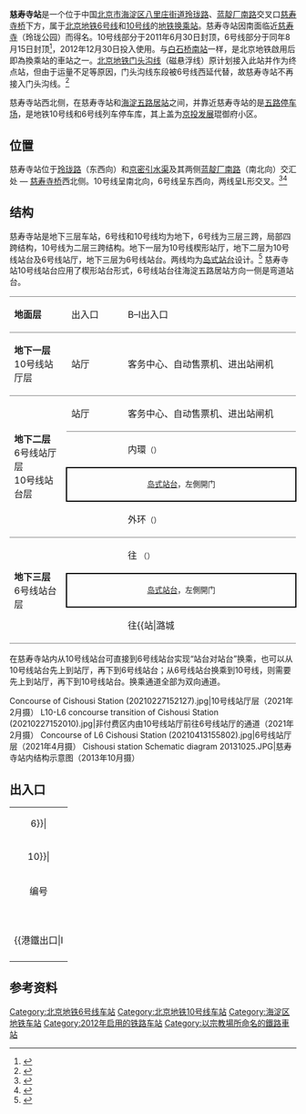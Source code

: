 {{noteTA
|G1=Railway}}
{{Infobox station
|name = 慈寿寺
|eng_name = Cishousi
|linecolour = {{北京地铁颜色|6}}
|linecolour2 = {{北京地铁颜色|10}}
|image = Platform of L6 Cishousi Station (20210520162453).jpg
|caption = 慈寿寺站6号线站台<br />[[File:Platform_of_L10_Cishousi_Station_(20210227152310).jpg|300px]]<br />慈寿寺站10号线站台
|other_name = 
|country = {{PRC}}
|borough = [[北京市|北京市]][[海淀区|海淀区]][[八里庄街道_(海淀区)|八里庄街道]]
|address = [[玲珑路|玲珑路]]、[[蓝靛厂南路|蓝靛厂南路]]交叉口[[慈寿寺桥|慈寿寺桥]]下方
|coordinates = {{Coord|39.933268|116.295178|type:railwaystation_region:CN-11_source:GoogleMaps|display=inline,title}}
|elevation = 
|operator = [[北京市地铁运营有限公司|北京市地铁运营有限公司]]
|lines = {{北京地铁线路名|6|SL}}<br />{{北京地铁线路名|10|SL}}
|platform = 各1座[[岛式站台|岛式站台]]
|tracks = 各2条
|connections = 
|structure = 地下站
|hall = 整体式站厅
|depth = 
|levels = 
|interchange = [[换乘站#大堂换乘|大堂轉乘]]、[[垂直轉乘|垂直轉乘]]
|exits = 5個
|architect = 
|architectural_style = 
|colour = {{北京地铁线路名|6|S}}：砖红色<br />{{北京地铁线路名|10|S}}：白色
|type = 
|status = 运营中
|code = 
|built = 
|opened = 2012年12月30日
|pass_year = 
|passengers = 
|trains = 
|station_hours = 
|hours = 
|first = {{collapsible list
 |title = 　
 |
{{北京地铁线路名|6|S}}
:往{{北京地铁起讫站|6|L}}：05:44
:往{{北京地铁起讫站|6|R}}：05:26<br />
{{北京地铁线路名|10|S}}
:内环：06:13
:外环：04:59
}}
|last = {{collapsible list
 |title = 　
 |
{{北京地铁线路名|6|S}}
:往{{北京地铁起讫站|6|L}}：23:56
:往{{北京地铁起讫站|6|R}}：22:43
:往{{站|草房}}：23:54<br />
{{北京地铁线路名|10|S}}
:内环：22:23
:内环往{{站|巴沟}}：00:07
:内环往{{站|成寿寺}}：22:47
:外环：20:59
:外环往{{站|车道沟}}：22:44
}}
|adjacent = {{Adjacent stations|system=北京地铁
|line1=6|left1=海淀五路居|right1=花园桥|note-left1=1.508km|note-mid1=距离[[金安桥站|金安桥]]11.787km|note-right1=1.431km
|line2=10|left2=西钓鱼台|right2=车道沟|note-left2=1.214km|note-mid2=距离[[巴沟站|巴沟]]51.773km|note-right2=1.590km}}
|route_map = {{Routemap|inline=yes|map=
~~ ~~B2层，10号线
utSTRf\utSTRg~~ ~~{{rmr|Licon=U|{{stl|北京地铁|西钓鱼台}}}}
utSTR+BSl\utSTR+BSr
utSTR+BSl\utSTR+BSr
utSTRf\utSTRg~~ ~~{{rmr|Licon=D|{{stl|北京地铁|车道沟}}}}
~~ ~~B3层，6号线
utSTRf\utSTRg~~ ~~{{rmr|Licon=U|{{stl|北京地铁|海淀五路居}}}}
utSTR+BSl\utSTR+BSr
utSTR+BSl\utSTR+BSr
utSTRf\utSTRg~~ ~~{{rmr|Licon=D|{{stl|北京地铁|花园桥}}}}
}}
}}
'''慈寿寺站'''是一个位于中国[[北京市|北京市]][[海淀区|海淀区]][[八里庄街道_(海淀区)|八里庄街道]][[玲珑路|玲珑路]]、[[蓝靛厂南路|蓝靛厂南路]]交叉口[[慈寿寺桥|慈寿寺桥]]下方，属于[[北京地铁|北京地铁]][[北京地铁6号线|6号线]]和[[北京地铁10号线|10号线]]的[[地铁车站|地铁]][[换乘站|换乘站]]。慈寿寺站因南面临近[[慈寿寺塔|慈寿寺]]（玲珑公园）而得名。10号线部分于2011年6月30日封顶，6号线部分于同年8月15日封顶<ref>{{cite web|url=http://paper.caccc.com.cn/shtml/szbz/20110829/1752.shtml|title=北京公司地铁十号线慈寿寺站项目实现主体结构封顶|date=2011-08-29|accessdate=2012-01-31|archive-date=2013-10-29|archive-url=https://web.archive.org/web/20131029201002/http://paper.caccc.com.cn/shtml/szbz/20110829/1752.shtml|dead-url=yes}}</ref>，2012年12月30日投入使用。与[[白石桥南站|白石桥南站]]一样，是北京地铁啟用后即為換乘站的車站之一。[[北京地铁门头沟线|北京地铁门头沟线]]（磁悬浮线）原计划接入此站并作为终点站，但由于运量不足等原因，门头沟线东段被6号线西延代替，故慈寿寺站不再接入门头沟线。<ref>{{cite web|url=http://news.sina.com.cn/c/2011-04-03/134022233240.shtml|title=北京地铁6号线西延段放弃采用磁悬浮形式|date=2011-04-03|accessdate=2012-01-31|archive-date=2012-08-13|archive-url=https://web.archive.org/web/20120813041328/http://news.sina.com.cn/c/2011-04-03/134022233240.shtml|dead-url=no}}</ref>

慈寿寺站西北侧，在慈寿寺站和[[海淀五路居站|海淀五路居站]]之间，并靠近慈寿寺站的是[[五路停车场|五路停车场]]，是地铁10号线和6号线列车停车库，其上盖为[[京投发展|京投发展]]琨御府小区。

== 位置 ==
慈寿寺站位于[[玲珑路|玲珑路]]（东西向）和[[京密引水渠|京密引水渠]]及其两侧[[蓝靛厂南路|蓝靛厂南路]]（南北向）交汇处 — [[慈寿寺桥|慈寿寺桥]]西北侧。10号线呈南北向，6号线呈东西向，两线呈L形交叉。<ref>{{cite web|url=http://www.bjghw.gov.cn/web/static/articles/catalog_14300/article_ff808081262b02de01262c2fa1a90005/ff808081262b02de01262c2fa1a90005.html|title=轨道交通6号线一期工程规划方案公告|date=2010-01-14|accessdate=2012-01-31|publisher=[[北京市规划委员会|北京市规划委员会]]|archive-url=https://web.archive.org/web/20101227055616/http://www.bjghw.gov.cn/web/static/articles/catalog_14300/article_ff808081262b02de01262c2fa1a90005/ff808081262b02de01262c2fa1a90005.html|archive-date=2010-12-27|dead-url=yes}}</ref><ref>{{cite web|url=http://www.bjghw.gov.cn/web/static/articles/catalog_14300/article_ff80808123fa497b0124529d88dc0010/ff80808123fa497b0124529d88dc0010.html|date=2009-10-14|title=轨道交通地铁10号线二期公告|accessdate=2012-01-31|publisher=北京市规划委员会|archive-url=https://web.archive.org/web/20121018191648/http://www.bjghw.gov.cn/web/static/articles/catalog_14300/article_ff80808123fa497b0124529d88dc0010/ff80808123fa497b0124529d88dc0010.html|archive-date=2012-10-18|dead-url=yes}}</ref>

== 结构 ==
慈寿寺站是地下三层车站，6号线和10号线均为地下，6号线为三层三跨，局部四跨结构，10号线为二层三跨结构。地下一层为10号线楔形站厅，地下二层为10号线站台及6号线站厅，地下三层为6号线站台。两线均为[[岛式站台|岛式站台]]设计。<ref>{{cite web|url=http://www.crceg.com/cn/news_end.aspx?type=8&ID=8&NewsID=441|title=地铁10号线二期13标段慈寿寺站破土动工|date=2010-04-23|accessdate=2011-01-31}}</ref>
慈寿寺站10号线站台应用了楔形站台形式，6号线站台往海淀五路居站方向一侧是弯道站台。
{|cellspacing=0 cellpadding=3
|style="border-top:solid 1px gray;border-bottom:solid 1px gray;" width=100|'''地面层'''
|style="border-top:solid 1px gray;border-bottom:solid 1px gray;" width=100|出入口
|style="border-top:solid 1px gray;border-bottom:solid 1px gray;" width=350|B–I出入口
|-
|style="border-bottom:solid 1px gray;"|'''地下一层'''<br />10号线站厅层
|style="border-bottom:solid 1px gray;"|站厅
|style="border-bottom:solid 1px gray;"|客务中心、自动售票机、进出站闸机
|-
|style="border-bottom:solid 1px gray;" rowspan=4|'''地下二层'''<br />6号线站厅层<br />10号线站台层
|style="border-bottom:solid 1px gray;"|站厅
|style="border-bottom:solid 1px gray;"|客务中心、自动售票机、进出站闸机
|-
|{{arrow|L}}
|{{北京地铁线路名|10|c}}内環<small>（{{站|车道沟}}）</small>
|-
|style="border-right:solid 2px black;border-left:solid 2px black;border-top:solid 2px black;border-bottom:solid 2px black;" colspan=2|<center><small>[[岛式站台|岛式站台]]，左側開门</small></center>
|-
|style="border-bottom:solid 1px gray;"|{{arrow|R}}
|style="border-bottom:solid 1px gray;"|{{北京地铁线路名|10|c}}外环<small>（{{站|西钓鱼台}}）</small>
|-
|style="border-bottom:solid 1px gray;" rowspan=3|'''地下三层'''<br />6号线站台层
|{{arrow|L}}
|{{北京地铁线路名|6|c}}往{{站|金安桥}} <small>（{{站|海淀五路居}}）</small>
|-
|style="border-right:solid 2px black;border-left:solid 2px black;border-top:solid 2px black;border-bottom:solid 2px black;" colspan=2|<center><small>[[岛式站台|岛式站台]]，左側開门</small></center>
|-
|style="border-bottom:solid 1px gray;"|{{arrow|R}}
|style="border-bottom:solid 1px gray;"|{{北京地铁线路名|6|c}}往{{站|潞城||北京市}}<small>（{{站|花园桥}}）</small>
|}
在慈寿寺站内从10号线站台可直接到6号线站台实现“站台对站台”换乘，也可以从10号线站台先上到站厅，再下到6号线站台；从6号线站台换乘到10号线，则需要先上到站厅，再下到10号线站台。换乘通道全部为双向通道。
<gallery>
Concourse of Cishousi Station (20210227152127).jpg|10号线站厅层（2021年2月摄）
L10-L6 concourse transition of Cishousi Station (20210227152010).jpg|非付费区内由10号线站厅前往6号线站厅的通道（2021年2月摄）
Concourse of L6 Cishousi Station (20210413155802).jpg|6号线站厅层（2021年4月摄）
Cishousi station Schematic diagram 20131025.JPG|慈寿寺站内结构示意图（2013年10月摄）
</gallery>

== 出入口 ==
{| class="wikitable"
| colspan="5" align="center" bgcolor={{北京地铁颜色|6}}|
|-
| colspan="5" align="center" bgcolor={{北京地铁颜色|10}}|
|-
! 编号
! 指示
! 建议前往的目的地
! 照片
! 无障碍设施
|-
|{{港鐵出口|B}}
|蓝靛厂南路（西侧）
|又一村路、七贤村路、北洼西街、北洼路
|[[File:Exit_B_of_Cishousi_Station_(20210227145629).jpg|150px]]
|{{n/a}}
|-
|{{港鐵出口|C|1}}
|蓝靛厂南路（西侧）
|
|[[File:Exit_C1_of_Cishousi_Station_(20210227145834).jpg|150px]]
|{{n/a}}
|-
|{{港鐵出口|C|2|附=升}}
|玲珑路（北侧）
|蓝靛厂南路（西侧）
|[[File:Exit_C2_of_Cishousi_Station_(20210227150055).jpg|150px]]
|[[File:Exit_C2_lift_of_Cishousi_Station_(20210227150150).jpg|150px]]
|-
|{{港鐵出口|D}}
|玲珑路（北侧）
|蓝靛厂南路（西侧）
|[[File:Exit_D_of_Cishousi_Station_(20210227151729).jpg|150px]]
|{{n/a}}
|-
|{{港鐵出口|I||附=升}}
|玲珑路（北侧）
|京门铁路主题公园
|[[File:Exit_I_of_Cishousi_Station_(20210227151439).jpg|150px]]
|[[File:Exit_I_lift_of_Cishousi_Station_(20210227151505).jpg|150px]]
|-
| bgcolor="#EEEEEE" colspan=5 | {{港鐵出口|註=升}}
|}

== 参考资料 ==
{{reflist}}
{{commonscat|Cishousi Station}}

{{北京地铁6号线}}
{{北京地铁10号线}}
[[Category:北京地铁6号线车站|Category:北京地铁6号线车站]]
[[Category:北京地铁10号线车站|Category:北京地铁10号线车站]]
[[Category:海淀区地铁车站|Category:海淀区地铁车站]]
[[Category:2012年启用的铁路车站|Category:2012年启用的铁路车站]]
[[Category:以宗教場所命名的鐵路車站|Category:以宗教場所命名的鐵路車站]]